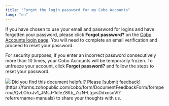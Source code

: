 ```yaml
---
title: "Forgot the login password for my Cobo Accounts"
lang: "en"
---
```


If you have chosen to use your email and password for logins and have forgotten your password, please click **Forgot password?** on the [Cobo Accounts login page](https://accounts.cobo.com/). You will need to complete an email verification and proceed to reset your password.

For security purposes, if you enter an incorrect password consecutively more than 10 times, your Cobo Accounts will be temporarily frozen. To unfreeze your account, click **Forgot password?** and follow the steps to reset your password.

<img src="/en/images/cobo-accounts/5H3WFCASV4ufVONDs755JB6rE4mQtbaUW_H5e5e2a3tEcN_ek8dAQhgWa4NtVNft9ANORaE2gkZlkuRhHLqSdogzzccVLTxWs_A6_BTXVDH2NdiZgw-has1inMGJLNoXegU7_sEF6qdRMWvHWGEsCyk.png" className="screenshot_modal"/>
<Tip>Did you find this document helpful? Please [submit feedback](https://forms.zohopublic.com/cobo/form/DocumentFeedbackForm/formperma/QvLOhxJv1_JMsJ-1dleZ8Itb_7rzN-LtgvsDdxosoVI?referrername=manuals) to share your thoughts with us.</Tip>